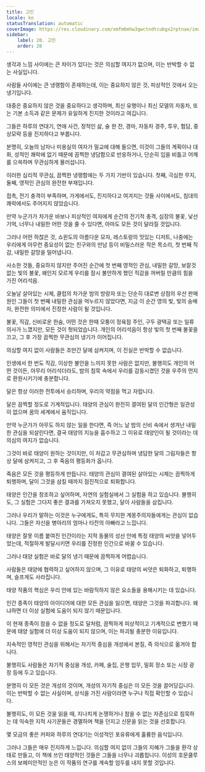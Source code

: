 ```yaml
---
title: 고민
locale: ko
statusTranslation: automatic
coverImage: https://res.cloudinary.com/xmfm6mhw3gwctndtcubgx2rptnae/image/upload/v1741354419/small_cover_la_gran_rebelion_28716e29d2.webp
sidebar:
    label: 20. 고민
    order: 20
---
```

생각과 느낌 사이에는 큰 차이가 있다는 것은 의심할 여지가 없으며, 이는 반박할 수 없는 사실입니다.

사람들 사이에는 큰 냉랭함이 존재하는데, 이는 중요하지 않은 것, 피상적인 것에서 오는 냉기입니다.

대중은 중요하지 않은 것을 중요하다고 생각하며, 최신 유행이나 최신 모델의 자동차, 또는 기본 소득과 같은 문제가 유일하게 진지한 것이라고 여깁니다.

그들은 하루의 연대기, 연애 사건, 정적인 삶, 술 한 잔, 경마, 자동차 경주, 투우, 험담, 중상모략 등을 진지하다고 부릅니다.

분명히, 오늘의 남자나 미용실의 여자가 밀교에 대해 들으면, 이것이 그들의 계획이나 대화, 성적인 쾌락에 없기 때문에 끔찍한 냉담함으로 반응하거나, 단순히 입을 비틀고 어깨를 으쓱하며 무관심하게 물러섭니다.

이러한 심리적 무관심, 끔찍한 냉랭함에는 두 가지 기반이 있습니다. 첫째, 극심한 무지, 둘째, 영적인 관심의 완전한 부재입니다.

접촉, 전기 충격이 부족하며, 가게에서도, 진지하다고 여겨지는 것들 사이에서도, 침대의 쾌락에서도 주어지지 않았습니다.

만약 누군가가 차가운 바보나 피상적인 여자에게 순간의 전기적 충격, 심장의 불꽃, 낯선 기억, 너무나 내밀한 어떤 것을 줄 수 있다면, 아마도 모든 것이 달라질 것입니다.

그러나 어떤 하찮은 것, 쇼윈도의 아름다운 모자, 레스토랑의 맛있는 디저트, 나중에는 우리에게 아무런 중요성이 없는 친구와의 만남 등이 비밀스러운 작은 목소리, 첫 번째 직감, 내밀한 갈망을 밀어냅니다.

사소한 것들, 중요하지 않지만 주어진 순간에 첫 번째 영적인 관심, 내밀한 갈망, 보잘것없는 빛의 불꽃, 왜인지 모르게 우리를 잠시 불안하게 했던 직감을 꺼버릴 만큼의 힘을 가진 어리석음.

오늘날 살아있는 시체, 클럽의 차가운 밤의 방랑자 또는 단순히 대로변 상점의 우산 판매원인 그들이 첫 번째 내밀한 관심을 억누르지 않았다면, 지금 이 순간 영의 빛, 빛의 숭배자, 완전한 의미에서 진정한 사람이 될 것입니다.

불꽃, 직감, 신비로운 한숨, 어떤 것은 한때 모퉁이 정육점 주인, 구두 광택공 또는 일류 의사가 느꼈지만, 모든 것이 헛되었습니다. 개인의 어리석음이 항상 빛의 첫 번째 불꽃을 끄고, 그 후 가장 끔찍한 무관심의 냉기가 이어집니다.

의심할 여지 없이 사람들은 조만간 달에 삼켜지며, 이 진실은 반박할 수 없습니다.

인생에서 한 번도 직감, 이상한 불안을 느끼지 못한 사람은 없지만, 불행히도 개인의 어떤 것이든, 아무리 어리석더라도, 밤의 침묵 속에서 우리를 감동시켰던 것을 우주의 먼지로 환원시키기에 충분합니다.

달은 항상 이러한 전투에서 승리하며, 우리의 약점을 먹고 자랍니다.

달은 끔찍할 정도로 기계적입니다. 태양의 관심이 완전히 결여된 달의 인간형은 일관성이 없으며 꿈의 세계에서 움직입니다.

만약 누군가가 아무도 하지 않는 일을 한다면, 즉 어느 날 밤의 신비 속에서 생겨난 내밀한 관심을 되살린다면, 결국 태양의 지능을 흡수하고 그 이유로 태양인이 될 것이라는 데 의심의 여지가 없습니다.

그것이 바로 태양이 원하는 것이지만, 이 차갑고 무관심하며 냉담한 달의 그림자들은 항상 달에 삼켜지고, 그 후 죽음의 평등화가 옵니다.

죽음은 모든 것을 평등하게 만듭니다. 태양의 관심이 결여된 살아있는 시체는 끔찍하게 퇴행하며, 달이 그것을 삼킬 때까지 점진적으로 퇴화합니다.

태양은 인간을 창조하고 싶어하며, 자연의 실험실에서 그 실험을 하고 있습니다. 불행히도, 그 실험은 그다지 좋은 결과를 가져오지 못했고, 달이 사람들을 삼킵니다.

그러나 우리가 말하는 이것은 누구에게도, 특히 무지한 계몽주의자들에게는 관심이 없습니다. 그들은 자신을 병아리의 엄마나 타잔의 아빠라고 느낍니다.

태양은 잘못 이름 붙여진 인간이라는 지적 동물의 성선 안에 특정 태양의 씨앗을 넣어두었는데, 적절하게 발달시키면 우리를 진정한 인간으로 바꿀 수 있습니다.

그러나 태양 실험은 바로 달의 냉기 때문에 끔찍하게 어렵습니다.

사람들은 태양에 협력하고 싶어하지 않으며, 그 이유로 태양의 씨앗은 퇴화하고, 퇴행하며, 슬프게도 사라집니다.

태양 작품의 핵심은 우리 안에 있는 바람직하지 않은 요소들을 용해시키는 데 있습니다.

인간 종족이 태양의 아이디어에 대한 모든 관심을 잃으면, 태양은 그것을 파괴합니다. 왜냐하면 더 이상 실험에 도움이 되지 않기 때문입니다.

이 현재 종족이 참을 수 없을 정도로 달처럼, 끔찍하게 피상적이고 기계적으로 변했기 때문에 태양 실험에 더 이상 도움이 되지 않으며, 이는 파괴될 충분한 이유입니다.

지속적인 영적인 관심을 위해서는 자기적 중심을 개성에서 본질, 즉 의식으로 옮겨야 합니다.

불행히도 사람들은 자기적 중심을 개성, 카페, 술집, 은행 업무, 밀회 장소 또는 시장 광장 등에 두고 있습니다.

분명히 이 모든 것은 개성의 것이며, 개성의 자기적 중심은 이 모든 것을 끌어당깁니다. 이는 반박할 수 없는 사실이며, 상식을 가진 사람이라면 누구나 직접 확인할 수 있습니다.

불행히도, 이 모든 것을 읽을 때, 지나치게 논쟁하거나 참을 수 없는 자존심으로 침묵하는 데 익숙한 지적 사기꾼들은 경멸하며 책을 던지고 신문을 읽는 것을 선호합니다.

몇 모금의 좋은 커피와 하루의 연대기는 이성적인 포유류에게 훌륭한 음식입니다.

그러나 그들은 매우 진지하게 느낍니다. 의심할 여지 없이 그들의 지혜가 그들을 환각 상태로 만들고, 이 책에 쓰인 태양적인 것들은 그들을 너무나 괴롭힙니다. 이성의 호문쿨루스의 보헤미안적인 눈은 이 작품의 연구를 계속할 엄두를 내지 못할 것입니다.

